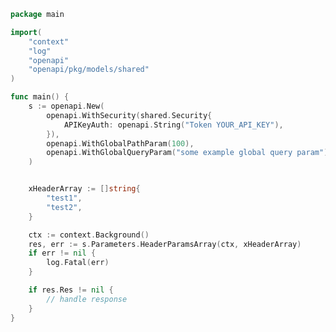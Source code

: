 ```go showLineNumbers copy filename="Header Params Array usage example"
package main

import(
	"context"
	"log"
	"openapi"
	"openapi/pkg/models/shared"
)

func main() {
    s := openapi.New(
        openapi.WithSecurity(shared.Security{
            APIKeyAuth: openapi.String("Token YOUR_API_KEY"),
        }),
        openapi.WithGlobalPathParam(100),
        openapi.WithGlobalQueryParam("some example global query param"),
    )


    xHeaderArray := []string{
        "test1",
        "test2",
    }

    ctx := context.Background()
    res, err := s.Parameters.HeaderParamsArray(ctx, xHeaderArray)
    if err != nil {
        log.Fatal(err)
    }

    if res.Res != nil {
        // handle response
    }
}
```
